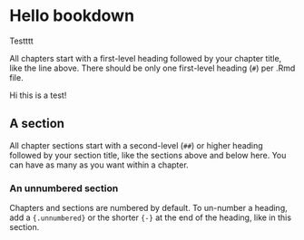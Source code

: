 # Hello bookdown 

Testttt



All chapters start with a first-level heading followed by your chapter title, like the line above. There should be only one first-level heading (`#`) per .Rmd file.


Hi this is a test!

## A section

All chapter sections start with a second-level (`##`) or higher heading followed by your section title, like the sections above and below here. You can have as many as you want within a chapter.

### An unnumbered section {-}

Chapters and sections are numbered by default. To un-number a heading, add a `{.unnumbered}` or the shorter `{-}` at the end of the heading, like in this section.
